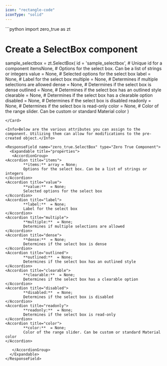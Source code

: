 ```yaml
---
icon: "rectangle-code"
iconType: "solid"
---
```


<Card title="Example Usage" icon="code">
  ```python
import zero_true as zt

# Create a SelectBox component
sample_selectbox = zt.SelectBox(
    id = 'sample_selectbox',  # Unique id for a component
    itemsNone,  # Options for the select box. Can be a list of strings or integers
    value = None,  # Selected options for the select box
    label = None,  # Label for the select box
    multiple = None,  # Determines if multiple selections are allowed
    dense = None,  # Determines if the select box is dense
    outlined = None,  # Determines if the select box has an outlined style
    clearable = None,  # Determines if the select box has a clearable option
    disabled = None,  # Determines if the select box is disabled
    readonly = None,  # Determines if the select box is read-only
    color = None,  # Color of the range slider. Can be custom or standard Material color
)

```
</Card>

<Info>Below are the various attributes you can assign to the component. Utilizing them can allow for modifications to the pre-created object.</Info>

<ResponseField name="zero_true.SelectBox" type="Zero True Component">
  <Expandable title="properties">
   <AccordionGroup>
<Accordion title="items">
        **items:** array = None; 
        Options for the select box. Can be a list of strings or integers
</Accordion>
<Accordion title="value">
        **value:**  = None; 
        Selected options for the select box
</Accordion>
<Accordion title="label">
        **label:**  = None; 
        Label for the select box
</Accordion>
<Accordion title="multiple">
        **multiple:**  = None; 
        Determines if multiple selections are allowed
</Accordion>
<Accordion title="dense">
        **dense:**  = None; 
        Determines if the select box is dense
</Accordion>
<Accordion title="outlined">
        **outlined:**  = None; 
        Determines if the select box has an outlined style
</Accordion>
<Accordion title="clearable">
        **clearable:**  = None; 
        Determines if the select box has a clearable option
</Accordion>
<Accordion title="disabled">
        **disabled:**  = None; 
        Determines if the select box is disabled
</Accordion>
<Accordion title="readonly">
        **readonly:**  = None; 
        Determines if the select box is read-only
</Accordion>
<Accordion title="color">
        **color:**  = None; 
        Color of the range slider. Can be custom or standard Material color
</Accordion>

   </AccordionGroup>
  </Expandable>
</ResponseField>
